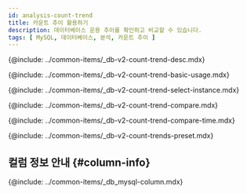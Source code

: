 ```yaml
---
id: analysis-count-trend
title: 카운트 추이 활용하기
description: 데이터베이스 운용 추이를 확인하고 비교할 수 있습니다.
tags: [ MySQL, 데이터베이스, 분석, 카운트 추이 ]
---
```


<!-- description-->
{@include: ../common-items/_db-v2-count-trend-desc.mdx}


<!-- ## 기본 화면 안내-->
{@include: ../common-items/_db-v2-count-trend-basic-usage.mdx} 

<!-- ### 비교 대상 선택하기-->
{@include: ../common-items/_db-v2-count-trend-select-instance.mdx} 

<!-- ### 액티브 세션 정보 비교하기-->
{@include: ../common-items/_db-v2-count-trend-compare.mdx} 

<!-- ### 특정 시간 비교하기-->
{@include: ../common-items/_db-v2-count-trend-compare-time.mdx} 

<!--## 프리셋-->
{@include: ../common-items/_db-v2-count-trends-preset.mdx} 

## 컬럼 정보 안내 {#column-info}

{@include: ../common-items/_db_mysql-column.mdx} 